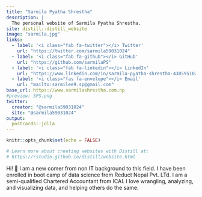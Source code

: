 ```yaml
---
title: "Sarmila Pyatha Shrestha"
description: |
  The personal website of Sarmila Pyatha Shrestha.
site: distill::distill_website
image: "sarmila.jpg"
links:
  - label: '<i class="fab fa-twitter"></i> Twitter'
    url: "https://twitter.com/sarmila59031024"
  - label: '<i class="fab fa-github"></i> GitHub'
    url: "https://github.com/sarmilaPS"
  - label: '<i class="fab fa-linkedin"></i> LinkedIn'
    url: "https://www.linkedin.com/in/sarmila-pyatha-shrestha-438595102/"
  - label: '<i class="fas fa-envelope"></i> Email'
    url: "mailto:sarmilee9.sp@gmail.com"
base_url: https://www.sarmilashrestha.com.np
#preview: SPS.png
twitter:
  creator: "@sarmila59031024"
  site: "@sarmila59031024"
output:
  postcards::jolla
---
```


```r
knitr::opts_chunk$set(echo = FALSE)

# Learn more about creating websites with Distill at:
# https://rstudio.github.io/distill/website.html

```

 
Hi! <span class="wave">👋</span> I am a new comer from non IT background to this field. I have been enrolled in boot camp of data science from Reduct Nepal Pvt. LTd. I am a semi-qualified Chartered Accountant from ICAI. I love wrangling, analyzing, and visualizing data, and helping others do the same.


